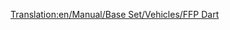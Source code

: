 [[Translation:en/Manual/Base Set/Vehicles/FFP Dart]]

{{fr/Avion|Nom=FFP Dart
|Image=[[File:en/AërospatialeSE-310Caravelle.png|FPP Dart]]
|Coût=32 812 (65 624)
|Vitesse=947 km/h (592 MPH)
|Entretien=3 656 (7 312)
|Conception=1955
|Vie=18
|Capacité=90 passagers & 10 sacs de courrier
|Description=Une plus grande capacité que les premiers avions, mais une durée de vie plus courte et des prix plus élevés pourraient dissuader les nouveaux joueurs.
|Réalité=[https://www.wikipedia.org/wiki/fr:Sud-Aviation SE 210 Caravelle Aérospatiale SE-310 Caravelle]
}}
